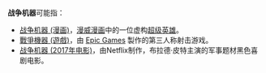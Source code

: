 '''战争机器'''可能指：
* [[战争机器_(漫画)|战争机器 (漫画)]]，[[漫威漫画|漫威漫画]]中的一位虚构[[超级英雄|超级英雄]]。
* [[戰爭機器_(遊戲)|戰爭機器 (遊戲)]]，由 [[Epic_Games|Epic Games]] 製作的第三人称射击游戏。
* [[战争机器_(2017年电影)|战争机器 (2017年电影)]]，由Netflix制作，布拉德·皮特主演的军事题材黑色喜剧电影。

{{disambig|cat=四字作品消歧义}}